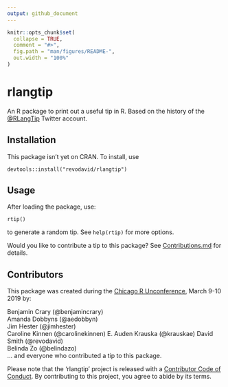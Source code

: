 ```yaml
---
output: github_document
---
```


<!-- README.md is generated from README.Rmd. Please edit that file -->

```r
knitr::opts_chunk$set(
  collapse = TRUE,
  comment = "#>",
  fig.path = "man/figures/README-",
  out.width = "100%"
)
```
# rlangtip

An R package to print out a useful tip in R. Based on the history of the [@RLangTip](http://twitter.com/RLangTip) Twitter account.

## Installation

This package isn't yet on CRAN. To install, use

```
devtools::install("revodavid/rlangtip")
```

## Usage

After loading the package, use:

```
rtip()
```

to generate a random tip. See `help(rtip)` for more options.

Would you like to contribute a tip to this package? See [Contributions.md](Contributions.md) for details.

## Contributors

This package was created during the [Chicago R Unconference](https://chirunconf.github.io/), March 9-10 2019 by:

Benjamin Crary (@benjamincrary)  
Amanda Dobbyns (@aedobbyn)  
Jim Hester (@jimhester)  
Caroline Kinnen (@carolinekinnen)
E. Auden Krauska (@krauskae)
David Smith (@revodavid)  
Belinda Zo (@belindazo)  
... and everyone who contributed a tip to this package.

Please note that the 'rlangtip' project is released with a [Contributor Code of Conduct](CODE_OF_CONDUCT.md). By contributing to this project, you agree to abide by its terms.
